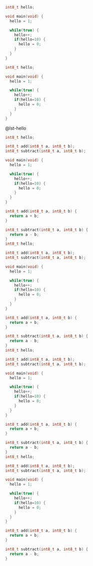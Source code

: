 ```cpp
int8_t hello;

void main(void) {
  hello = 1;

  while(true) {
    hello++;
    if(hello=10) {
      hello = 0;
    }
  }
}
```

```{#lst-hello .cpp lst-cap="hello"}
int8_t hello;

void main(void) {
  hello = 1;

  while(true) {
    hello++;
    if(hello=10) {
      hello = 0;
    }
  }
}
```

@lst-hello



```cpp
int8_t hello;

int8_t add(int8_t a, int8_t b);
int8_t subtract(int8_t a, int8_t b);

void main(void) {
  hello = 1;

  while(true) {
    hello++;
    if(hello=10) {
      hello = 0;
    }
  }
}

int8_t add(int8_t a, int8_t b) {
  return a + b;
}

int8_t subtract(int8_t a, int8_t b) {
  return a - b;
}
int8_t hello;

int8_t add(int8_t a, int8_t b);
int8_t subtract(int8_t a, int8_t b);

void main(void) {
  hello = 1;

  while(true) {
    hello++;
    if(hello=10) {
      hello = 0;
    }
  }
}

int8_t add(int8_t a, int8_t b) {
  return a + b;
}

int8_t subtract(int8_t a, int8_t b) {
  return a - b;
}
int8_t hello;

int8_t add(int8_t a, int8_t b);
int8_t subtract(int8_t a, int8_t b);

void main(void) {
  hello = 1;

  while(true) {
    hello++;
    if(hello=10) {
      hello = 0;
    }
  }
}

int8_t add(int8_t a, int8_t b) {
  return a + b;
}

int8_t subtract(int8_t a, int8_t b) {
  return a - b;
}
int8_t hello;

int8_t add(int8_t a, int8_t b);
int8_t subtract(int8_t a, int8_t b);

void main(void) {
  hello = 1;

  while(true) {
    hello++;
    if(hello=10) {
      hello = 0;
    }
  }
}

int8_t add(int8_t a, int8_t b) {
  return a + b;
}

int8_t subtract(int8_t a, int8_t b) {
  return a - b;
}
```

